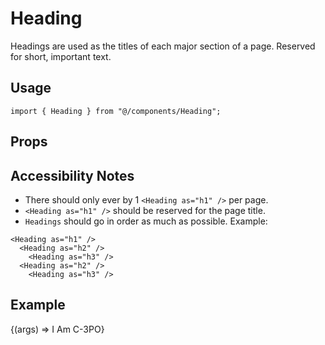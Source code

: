 
<Meta title="components/Heading" component={Heading} />

# Heading

Headings are used as the titles of each major section of a page. Reserved for short, important text.

## Usage

```tsx
import { Heading } from "@/components/Heading";
```

## Props

<ArgsTable component={Heading} />

## Accessibility Notes

- There should only ever by 1 `<Heading as="h1" />` per page.
- `<Heading as="h1" />` should be reserved for the page title.
- `Headings` should go in order as much as possible. Example:

```tsx
<Heading as="h1" />
  <Heading as="h2" />
    <Heading as="h3" />
  <Heading as="h2" />
    <Heading as="h3" />
```

## Example

<Canvas>
  <Story name="Default">
    {(args) => <Heading {...args}>I Am C-3PO</Heading>}
  </Story>
</Canvas>
